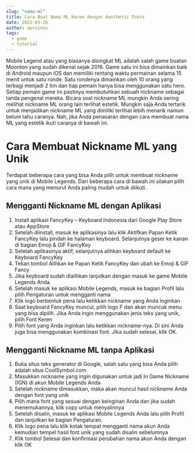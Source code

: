 ```yaml
---
slug: "nama-ml"
title: Cara Buat Nama ML Keren dengan Aesthetic Fonts
date: 2022-03-26
author: aproinov
tags:
  - game
  - tutorial
---
```


Mobile Legend atau yang biasanya disingkat ML adalah salah game buatan Moonton yang sudah dikenal sejak 2016. Game satu ini bisa dimainkan baik di Android maupun iOS dan memiliki rentang waktu permainan selama 15 menit untuk satu ronde. Satu rondenya dimainkan oleh 10 orang yang terbagi menjadi 2 tim dan tiap pemain hanya bisa menggunakan satu hero.
Setiap pemain game ini pastinya membutuhkan sebuah nickname sebagai tanda pengenal mereka. Bicara soal nickname ML mungkin Anda sering melihat nickname ML orang lain terlihat estetik. Mungkin saja Anda tertarik untuk menjadikan nickname ML yang dimiliki terlihat lebih menarik namun belum tahu caranya. Nah, jika Anda penasaran dengan cara membuat nama ML yang estetik ikuti caranya di bawah ini.

# Cara Membuat Nickname ML yang Unik

Terdapat beberapa cara yang bisa Anda pilih untuk membuat nickname yang unik di Mobile Legends. Dari beberapa cara di bawah ini silakan pilih cara mana yang menurut Anda paling mudah untuk diikuti. 

## Mengganti Nickname ML dengan Aplikasi

1. Install aplikasi FancyKey – Keyboard Indonesia dari Google Play Store atau AppStore
2. Setelah diinstall, masuk ke aplikasinya lalu klik Aktifkan Papan Ketik FancyKey lalu pindah ke halaman keyboard. Selanjutnya geser ke kanan di bagian Emoji & GIF FancyKey
3. Setelah aplikasinya aktif, selanjutnya alihkan keyboard default ke Keyboard FancyKey
4. Tekan tombol Alihkan ke Papan Ketik FancyKey dan ubah ke Emoji & GIF Fancy
5. Jika keyboard sudah dialihkan lanjutkan dengan masuk ke game Mobile Legends Anda.
6. Setelah masuk ke aplikasi Mobile Legends, masuk ke bagian Profil lalu pilih Pengaturan untuk mengganti nama
7. Klik logo berbentuk pena lalu ketikkan nickname yang Anda inginkan
8. Saat keyboard FancyKey muncul, pilih logo F dan akan muncuk menu yang bisa dipilih. Jika Anda ingin menggunakan jenis teks yang unik, pilih Font Keren
9. Pilih font yang Anda inginkan lalu ketikkan nickname-nya. Di sini Anda juga bisa menggunakan kombinasi font. Jika sudah selesai, klik OK. 

## Mengganti Nickname ML tanpa Aplikasi

1. Buka situs teks generator di Google, salah satu yang bisa Anda pilih adalah situs CoolSymbol.com
2. Masukkan nickname yang ingin digunakan untuk jadi In Game Nickname (IGN) di akun Mobile Legends Anda
3. Setelah nickname dimasukkan, maka akan muncul hasil nickname Anda dengan font yang unik 
4. Pilih mana font yang sesuai dengan keinginan Anda dan jika sudah menemukannya, klik copy untuk menyalinnya
5. Setelah disalin, masuk ke aplikasi Mobile Legends Anda lalu pilih Profil dan lanjutkan ke bagian Pengaturan. 
6. Klik logo pena lalu klik kotak tempat mengganti nama akun Anda kemudian tempel hasil font unik yang sudah disalin sebelumnya
7. Klik tombol Selesai dan konfirmasi perubahan nama akun Anda dengan klik OK
